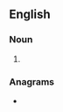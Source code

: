==English==

===Noun===
{{head|en|noun plural form}}

# {{plural of|mumbler|lang=en}}

===Anagrams===
* {{anagrams|en|a=belmmrsu|Brummels}}